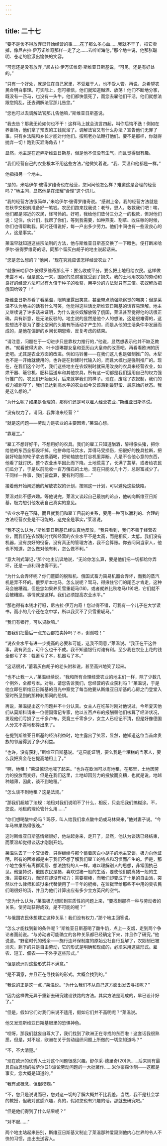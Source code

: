```yaml
---
---
---
```

title: 二十七
---




“要不是舍不得放弃已开始经营的事……花了那么多心血……我就不干了，把它卖掉，像尼古拉·伊万诺维奇那样一走了之……去听听海伦，”那个地主说，他那张聪明、苍老的脸漾出愉快的笑容。

“可您还是没有放弃，”尼古拉·伊万诺维奇·斯维亚日斯基说，“可见，还是有好处的。”

“只有一个好处，就是住在自己家里，不受雇于人，也不受人管。再说，总希望农民会明白事理。可实际上，您可相信，他们就知道酗酒、放荡！他们不断地分家，既没有一匹马，也没有一头牛。他们都快饿死了，而您去雇他们干活，他们就想法跟您捣乱，还去调解法官那儿告您。”

“您也可以去调解法官那儿告他嘛，”斯维亚日斯基说。

“我去告？那我无论如何也不干！这样马上就会流言四起，叫你后悔不迭！例如在养畜场，他们拿了预支的工钱就溜了。调解法官又有什么办法？宣告他们无罪了事。只有乡法院和乡长才能对付他们。按照老办法鞭打他们。要不是那样，你就得抛弃一切！跑到天涯海角去！”

显然，地主是在逗弄斯维亚日斯基，但是他不仅没有生气，而且觉得很有趣。

“我们经营自己的农业根本不用这些方法，”他微笑着说，“我、莱温和他都是一样。”

他指指另一个地主。

“是的，米哈伊尔·彼得罗维奇也在经营，您问问他怎么样？难道这是合理的经营吗？”地主问，显然他是在炫耀“合理”这个词儿。

“我的经营方法很简单，”米哈伊尔·彼得罗维奇说。“感谢上帝。我的经营方法就是在秋季交税前准备好一笔钱。农民们跑来找我说：老爷，恩人，救救我们吧！唉，他们都是邻近的农民，怪可怜的。好吧，我给他们垫付三分之一的税款，但对他们说：记住，伙计们，我帮了你们，等到我需要，如种燕麦、割草、收庄稼的时候，你们也得帮助我。同时还得说好，每一户出多少劳力。他们中间也有一些没良心的人，这是事实。”

莱温早就知道这些宗法制的方法，他与斯维亚日斯基交换了一下眼色，便打断米哈伊尔·彼得罗维奇的话，同那个留灰白胡子的地主说起话来。

“您是怎么想的？”他问，“现在究竟应该怎样经营农业？”

“就像米哈伊尔·彼得罗维奇那么干：要么收成平分，要么把土地租给农民。这样做未尝不可，但是这么一来，国家的总财富就受到了损失。我的土地用农奴的劳动和良好的经营方法可以有九倍于种子的收获，用平分的方法就只有三倍。农奴解放把俄国给毁了！”

斯维亚日斯基看了看莱温，眼睛里露出笑意，甚至带点勉强能察觉的嘲笑；但是莱温不认为地主的话有什么可笑，他觉得这些话比斯维亚日斯基的话容易理解。地主又继续说了许多话来证明，为什么说农奴解放毁了俄国，莱温甚至觉得他的话很正确，具有新意，是无法反驳的。地主说的显然是他个人的想法，这是很难得的，这些想法不是为了要让空闲的头脑有所活动才产生的，而是从他的生活条件中发展而成的，是他在偏僻的乡间长期思索、反复考虑的结果。

“请注意，问题在于一切进步只是靠权力推行的，”他说，显然想表示他并不缺乏教养。“就看彼得大帝、叶卡捷琳娜女皇和亚历山大皇帝的改革吧。再看看欧洲的历史吧。尤其是农业方面的改进。例如马铃薯——在我们这儿也是强制推广的。木犁也不是一开始就使用的。也许是在封建时代输入的，而且大概也是强制推广的。现在，在我们这个时代，我们这些地主在农奴制时就采用改良的农具来经营农业，如烘干器、簸谷机、肥料运送车和其他农具，所有这一切都是我们运用自己的权力强行推广的，农民们开始反对，后来就学我们的样子。现在，废除了农奴制，我们的权力被剥夺了，我们已达到高水平的农业如今又该落到最野蛮、最原始的状态。我是这么想的。”

“为什么呢？如果是合理的，那你们还是可以雇人经营农业，”斯维亚日斯基说。

“没有权力了。请问，我靠谁来经营？”

“就是这问题——劳动力是农业的主要因素，”莱温心想。

“靠雇工。”

“雇工不想好好干，不想用好的农具。我们的雇工只知道酗酒，醉得像头猪，把你给他的东西全都毁坏掉。他拼命给马饮水，弄得马受损伤，把很好的挽具拉断，把装好轮胎的轮子拿去换酒喝，把轮轴放在打谷机里弄断。凡是不合他心意的东西，他看了就讨厌。整个农业水平因此而下降。土地荒芜了，长满了蒿草，或者给农民们瓜分了，于是以前能收一百万俄石的土地，现在只能收几十万，总财富减少了。干同样一件事，我们要盘算，要有利可图……”

接着他开始阐述他的解放农奴的计划，按照这一计划，可以避免这些缺陷。

莱温对此不感兴趣。等他说完，莱温又谈起自己最初的论点，他转向斯维亚日斯基，极力想引他发表自己真实的意见。

“农业水平在下降，而且就我们和雇工目前的关系，要用一种可以赢利的、合理的方法经营农业是不可能的，这完全是事实，”莱温说。

“我不这么认为，”斯维亚日斯基已经认真地反驳，“我只看到，我们不善于经营农业，而我们在农奴制时代所经营的农业水平不是太高，而是相反，太低。我们没有机器，没有良好的役畜，没有真正的管理方法，我不会算账。你去问问当家人，他也不知道，怎么做对他有利，怎么做不利。”

“意大利式簿记，”那个地主讥讽地说，“无论你怎么算，要是他们把一切都给你弄坏，还是一点利润也得不到。”

“为什么会弄坏呢？你们蹩脚的脱粒机、俄国式畜力简易机器会弄坏，而我的蒸汽机是弄不坏的。俄罗斯本地马，怎么说呢？驽马，得揪住它们的尾巴才肯走，这种马会被糟蹋，但是您如果养贝雪重轭马(18)，或者就养比秋格马(19)吧，它们就不会被糟蹋。事情就是这样。我们必须提高农业水平。”

“那也得有本钱才行呀，尼古拉·伊万内奇！您过得不错，可我有一个儿子在大学读书，而小的几个还在念中学，所以我买不了贝雪重轭马。”

“我们有银行，可以贷款嘛。”

“要我们把最后一点东西都拍卖掉吗？不，谢谢啦！”

“说农业水平有进一步提高的必要和可能，这我不同意，”莱温说。“我正在干这件事，我有资金，可什么也干不成。我不知道银行对谁有利。至少我在农业上花的钱全都亏了本：牲畜亏了本，机器亏了本。”

“这话很对，”蓄着灰白胡子的老头附和说，甚至高兴地笑了起来。

“也不止我一人，”莱温继续说，“我和所有合理经营农业的地主们一样，除了少数几个例外，全都亏本。对啦，请您告诉我们，您经营的农业获利吗？”莱温说，于是他立即在斯维亚日斯基的目光中察觉了每当他要从斯维亚日斯基的心房之门登堂入室时所见到的那种刹那间的恐惧。

再说，莱温提出这个问题并不十分认真。女主人在吃茶时刚对他说过，今年夏天他们从莫斯科请来一位德国簿记专家，他以五百卢布的报酬替他们核算了经济状况，发现他们亏损了三千多卢布。究竟三千零多少，女主人已经记不清，但是好像德国人分文不差地都算出来了。

在提到斯维亚日斯基的经济利益时，地主露出了笑容，显然，他知道这位当首席贵族的邻居得到了多少利益。

“也许，没有获利，”斯维亚日斯基说。“这只能证明，要么我是个糟糕的当家人，要么我把资金花在提高地租上了。”

“啊，地租！”莱温惊讶地喊了起来。“也许在欧洲可以有地租，在那里，土地因劳力的投放而变好，但是在我们这里，土地却因劳力的投放而变糟，也就是说，地越种越薄，因此，谈不到地租。”

“怎么谈不到地租？这是法规。”

“那我们超越了法规：地租对我们说明不了什么，相反，只会把我们搞糊涂。不，您说，地租的理论管什么用……”

“你们想喝酸牛奶吗？玛莎，叫人给我们拿点酸牛奶或马林果来，”他对妻子说。“今年马林果熟得很晚。”

这时斯维亚日斯基情绪很好，他站起身来，走开了，显然，他认为谈话已经结束，而莱温却觉得谈话才刚刚开始。

莱温失去了一个交谈者，只得继续与那个蓄着灰白小胡子的地主交谈，极力向他证明，所有的困难都是由于我们不想了解我们雇工的特点和习惯而产生的。但是，那个地主像所有离群索居、想法独特的人一样，难以理解别人的思想，非常固执己见。他坚持说，俄国农民是猪，喜欢过猪一般的生活，要使他们脱离猪一般的生活，需要权力，而现在却没有权力；需要棍棒，而我们却变成了十足的自由派，突然以什么律师和监狱来代替使用了一千年的棍棒，在监狱里给那些不中用的臭农民们喝很好的汤，并且为他们计算出应有多少立方英尺的空气。

“您为什么认为，”莱温极力想回到实质性的问题上来，“要找到那样一种与劳动者的关系，使劳动获得成效，是不可能的呢？”

“与俄国农民休想建立这种关系！我们没有权力，”那个地主回答说。

“怎么才能找到新的条件呢？”斯维亚日斯基喝了酸牛奶，点上一支烟，走到两个争论者面前说。“与劳动者可能确立的各种关系都已经确定下来，并且作了研究，”他说道。“野蛮时代的残余——施行连环保制度的原始公社自行瓦解了，农奴制已被消灭，剩下的只是自由劳动，它的形式是明确和现成的，必须采用这些形式。雇农、短工、佃农——不外乎这些形式。”

“但是欧洲对这些形式并不满意。”

“是不满意，并且正在寻找新的形式。大概会找到的。”

“我说的正是这一点，”莱温说。“为什么我们不从自己这方面出发去寻找呢？”

“因为这样做无异于重新去研究建设铁路的方法。其实方法是现成的，早已设计好了。”

“但是，假如它们对我们来说不适用，假如它们并不高明呢？”莱温说。

他又发现斯维亚日斯基眼里的恐惧神色。

“哎呀，那我们就妄自尊大了，我们找到了欧洲正在寻找的东西啦！这套话我很熟悉，但是，对不起，欧洲在关于劳动组织问题上所做的一切您知道吗？”

“不，不大清楚。”

“现在欧洲的优秀人士对这个问题很感兴趣。舒尔采-德里奇(20)派……后来则有最具自由思想的拉萨尔(21)派论劳动问题的一大批著作……米尔豪森体制——这都是事实，您大概是知道的。”

“我有点概念，但很模糊。”

“不，您只是说说而已，您对这一切的了解大概并不比我差。当然，我不是社会学的教授，但我对这感兴趣，真的，假如您也有兴趣的话，那就去研究吧。”

“但是他们得到了什么结果呢？”

“对不起……”

两个地主站起来告别，斯维亚日斯基又制止了莱温那种爱窥测他内心世界的令人不快的习惯，走出去送客人。